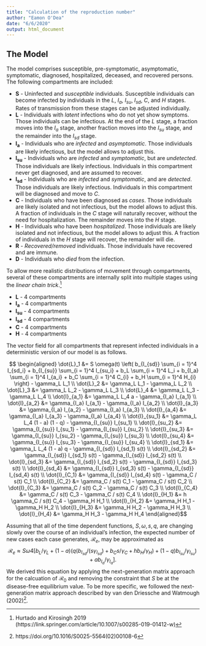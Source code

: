 ```yaml
---
title: "Calculation of the reproduction number"
author: "Eamon O'Dea"
date: "6/6/2020"
output: html_document
---
```


## The Model
The model comprises susceptible, pre-symptomatic, asymptomatic, symptomatic, diagnosed, hospitalized, deceased, and recovered persons. 
The following compartments are included:  

* $\boldsymbol{S}$ - Uninfected and *susceptible* individuals. Susceptible individuals can become infected by individuals in the $L$, $I_a$, $I_{su}$, $I_{sd}$, $C$, and $H$ stages. Rates of transmission from these stages can be adjusted individually.
* $\boldsymbol{L}$ - Individuals with *latent* infections who do not yet show symptoms. Those individuals can be infectious. At the end of the $L$ stage, a fraction moves into the $I_a$ stage, another fraction moves into the $I_{su}$ stage, and the remainder into the $I_{sd}$ stage.
* $\boldsymbol{I_a}$ - Individuals who are *infected* and *asymptomatic*. Those individuals are likely infectious, but the model allows to adjust this.
* $\boldsymbol{I_{su}}$ - Individuals who are *infected* and *symptomatic*, but are *undetected*. Those individuals are likely infectious. Individuals in this compartment never get diagnosed, and are assumed to recover.
* $\boldsymbol{I_{sd}}$ - Individuals who are *infected* and *symptomatic*, and are *detected*. Those individuals are likely infectious. Individuals in this compartment will be diagnosed and move to $C$.
* $\boldsymbol{C}$ - Individuals who have been diagnosed as *cases*. Those individuals are likely isolated and not infectious, but the model allows to adjust this. A fraction of individuals in the $C$ stage will naturally recover, without the need for hospitalization. The remainder moves into the $H$ stage.
* $\boldsymbol{H}$ - Individuals who have been *hospitalized*. Those individuals are likely isolated and not infectious, but the model allows to adjust this. A fraction of individuals in the $H$ stage will recover, the remainder will die.
* $\boldsymbol{R}$ - *Recovered/removed* individuals. Those individuals have recovered and are immune. 
* $\boldsymbol{D}$ - Individuals who *died* from the infection. 

To allow more realistic distributions of movement through compartments, several of these compartments are internally split into multiple stages using the *linear chain trick*.^[Hurtado and Kirosingh 2019 (https://link.springer.com/article/10.1007/s00285-019-01412-w)]

* $\boldsymbol{L}$ - 4 compartments
* $\boldsymbol{I_a}$ - 4 compartments 
* $\boldsymbol{I_{su}}$ - 4 compartments
* $\boldsymbol{I_{sd}}$ - 4 compartments
* $\boldsymbol{C}$ - 4 compartments
* $\boldsymbol{H}$ - 4 compartments

The vector field for all compartments that represent infected individuals in a deterministic version of our model is as follows.

$$ \begin{aligned} \dot{L}_1 &= S \omega(t) \left( b_{I_{sd}} \sum_{i = 1}^4 I_{sd_i} +  b_{I_{su}} \sum_{i = 1}^4 I_{su_i} + b_L \sum_{i = 1}^4 L_i + b_{I_a} \sum_{i = 1}^4 I_{a_i} + b_C \sum_{i = 1}^4 C_{i} + b_H \sum_{i = 1}^4 H_{i} \right) - \gamma_L L_1  \\
 \dot{L}_2 &= \gamma_L L_1 - \gamma_L L_2 \\
 \dot{L}_3 &= \gamma_L L_2 - \gamma_L L_3 \\
 \dot{L}_4 &= \gamma_L L_3 - \gamma_L L_4 \\
 \dot{I}_{a_1} &= \gamma_L L_4  a - \gamma_{I_a} I_{a_1} \\
 \dot{I}_{a_2} &= \gamma_{I_a} I_{a_1}  - \gamma_{I_a} I_{a_2} \\
 \dot{I}_{a_3} &= \gamma_{I_a} I_{a_2} - \gamma_{I_a} I_{a_3} \\
 \dot{I}_{a_4} &= \gamma_{I_a} I_{a_3} - \gamma_{I_a} I_{a_4} \\
 \dot{I}_{su_1} &= \gamma_L L_4  (1 - a) (1 - q) - \gamma_{I_{su}} I_{su_1} \\
 \dot{I}_{su_2} &= \gamma_{I_{su}} I_{su_1}  - \gamma_{I_{su}} I_{su_2} \\
 \dot{I}_{su_3} &= \gamma_{I_{su}} I_{su_2} - \gamma_{I_{su}} I_{su_3} \\
 \dot{I}_{su_4} &= \gamma_{I_{su}} I_{su_3} - \gamma_{I_{su}} I_{su_4} \\
 \dot{I}_{sd_1} &= \gamma_L L_4  (1 - a) q - \gamma_{I_{sd}} I_{sd_1} s(t) \\
 \dot{I}_{sd_2} &= \gamma_{I_{sd}} I_{sd_1} s(t) - \gamma_{I_{sd}} I_{sd_2} s(t) \\
 \dot{I}_{sd_3} &= \gamma_{I_{sd}} I_{sd_2} s(t) - \gamma_{I_{sd}} I_{sd_3} s(t) \\
 \dot{I}_{sd_4} &= \gamma_{I_{sd}} I_{sd_3} s(t) - \gamma_{I_{sd}} I_{sd_4} s(t) \\
 \dot{I}_{C_1} &= \gamma_{I_{sd}} I_{sd_4} s(t) - \gamma_C / s(t) C_1 \\
 \dot{I}_{C_2} &= \gamma_C / s(t) C_1 - \gamma_C / s(t) C_2 \\
 \dot{I}_{C_3} &= \gamma_C / s(t) C_2 - \gamma_C / s(t) C_3 \\
 \dot{I}_{C_4} &= \gamma_C / s(t) C_3 - \gamma_C / s(t) C_4 \\
  \dot{I}_{H_1} &= h \gamma_C / s(t) C_4 - \gamma_H H_1 \\
 \dot{I}_{H_2} &= \gamma_H  H_1 - \gamma_H  H_2 \\
 \dot{I}_{H_3} &= \gamma_H  H_2 - \gamma_H  H_3 \\
 \dot{I}_{H_4} &= \gamma_H  H_3 - \gamma_H  H_4
 \end{aligned}$$
 
 Assuming that all of the time dependent functions, $S, \omega, s, q$, are changing slowly over the course of an individual's infection, the expected number of new cases each case generates, $\mathcal{R}_e$, may be approximated as$$
 \mathcal{R}_e \approx S \omega 4 \left[b_L / \gamma_L +  (1 - a) \left(q (b_{I_{sd}} / (s \gamma_{I_{sd}})  + b_C s / \gamma_C + h b_H /\gamma_H) + (1 - q)  b_{I_{su}} / \gamma_{I_{su}}\right) + a b_{I_a} / \gamma_{I_a} \right].
 $$
 We derived this equation by applying the next-generation matrix approach for the calcuation of $\mathcal{R}_0$ and removing the constraint that $S$ be at the disease-free equilibrium value. To be more specific, we followed the next-generation matrix approach described by van den Driessche and Watmough (2002)^[https://doi.org/10.1016/S0025-5564(02)00108-6].
 